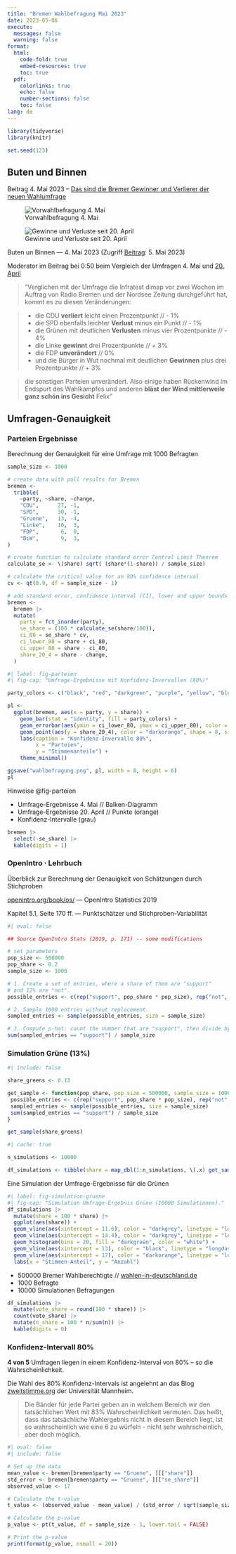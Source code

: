 ```yaml
---
title: "Bremen Wahlbefragung Mai 2023"
date: 2023-05-06
execute:
  messages: false
  warning: false
format:
  html:
    code-fold: true
    embed-resources: true
    toc: true
  pdf:
    colorlinks: true
    echo: false
    number-sections: false
    toc: false
lang: de
---
```


```r
library(tidyverse)
library(knitr)

set.seed(123)
```

## Buten und Binnen

Beitrag 4. Mai 2023 -- [Das sind die Bremer Gewinner und Verlierer der neuen Wahlumfrage](https://www.butenunbinnen.de/videos/wahlen-infratest-sonntagsfrage-100.html)

::: {#fig-buten-binnen layout-ncol=2}

![Vorwahlbefragung 4. Mai](a-Vorwahlbefragung.png){#fig-befragung}

![Gewinne und Verluste seit 20. April ](b-Gewinne-Verluste.png){#fig-aenderung}

Buten un Binnen — 4. Mai 2023 (Zugriff [Beitrag](https://www.butenunbinnen.de/videos/wahlen-infratest-sonntagsfrage-100.html): 5. Mai 2023)
:::

Moderator im Beitrag bei 0:50 beim Vergleich der Umfragen 4. Mai und [20. April](https://www.butenunbinnen.de/videos/wahl-umfrage-ergebnisse-sonntagsfrage-100.html)

> "Verglichen mit der Umfrage die Infratest dimap vor zwei Wochen im Auftrag von Radio Bremen und der Nordsee Zeitung durchgeführt hat, kommt es zu diesen Veränderungen:

> + die CDU __verliert__ leicht einen Prozentpunkt // - 1%
> + die SPD ebenfalls leichter __Verlust__ minus ein Punkt // - 1%
> + die Grünen mit deutlichen __Verlusten__ minus vier Prozentpunkte // - 4%
> + die Linke __gewinnt__ drei Prozentpunkte // + 3%
> + die FDP __unverändert__  // 0%
> + und die Bürger in Wut nochmal mit deutlichen __Gewinnen__ plus drei Prozentpunkte // + 3%

> die sonstigen Parteien unverändert. Also einige haben Rückenwind im Endspurt des Wahlkampfes und anderen __bläst der Wind mittlerweile ganz schön ins Gesicht__ Felix"


## Umfragen-Genauigkeit

### Parteien Ergebnisse

Berechnung der Genauigkeit für eine Umfrage mit 1000 Befragten

```r
sample_size <- 1000

# create data with poll results for Bremen
bremen <-
  tribble(
    ~party, ~share, ~change,
    "CDU",      27, -1,
    "SPD",      30, -1,
    "Gruene",   13, -4,
    "Linke",    10,  3,
    "FDP",       6,  0,
    "BiW",       9,  3,
)

# create function to calculate standard error Central Limit Theorem
calculate_se <- \(share) sqrt( (share*(1-share)) / sample_size)

# calculate the critical value for an 80% confidence interval
cv <- qt(0.9, df = sample_size - 1)

# add standard error, confidence interval (CI), lower and upper bounds of 80% CI
bremen <-
  bremen |>
  mutate(
    party = fct_inorder(party),
    se_share = (100 * calculate_se(share/100)),
    ci_80 = se_share * cv,
    ci_lower_80 = share + ci_80,
    ci_upper_80 = share - ci_80,
    share_20_4 = share - change,
  )
```

```r
#| label: fig-parteien
#| fig-cap: "Umfrage-Ergebnisse mit Konfidenz-Invervallen (80%)"

party_colors <- c("black", "red", "darkgreen", "purple", "yellow", "blue")

pl <-
  ggplot(bremen, aes(x = party, y = share)) +
    geom_bar(stat = "identity", fill = party_colors) +
    geom_errorbar(aes(ymin = ci_lower_80, ymax = ci_upper_80), color = "darkgrey", width = 0.2) +
    geom_point(aes(y = share_20_4), color = "darkorange", shape = 8, size = 3, show.legend = FALSE) +
    labs(caption = "Konfidenz-Invervalle 80%",
         x = "Parteien",
         y = "Stimmenanteile") +
    theme_minimal()

ggsave("wahlbefragung.png", pl, width = 8, height = 6)
pl
```

Hinweise @fig-parteien

+ Umfrage-Ergebnisse 4. Mai // Balken-Diagramm
+ Umfrage-Ergebnisse 20. April // Punkte (orange)
+ Konfidenz-Intervalle (grau)

```r
bremen |>
  select(-se_share) |>
  kable(digits = 1)
```


### OpenIntro · Lehrbuch

Überblick zur Berechnung der Genauigkeit von Schätzungen durch Stichproben

[openintro.org/book/os/](https://www.openintro.org/book/os/) --- OpenIntro Statistics 2019

Kapitel 5.1, Seite 170 ff. --- Punktschätzer und Stichproben-Variabilität

```r
#| eval: false

## Source OpenIntro Stats (2019, p. 171) -- some modifications

# set parameters
pop_size <- 500000
pop_share <- 0.2
sample_size <- 1000

# 1. Create a set of entries, where a share of them are "support"
# and 12% are "not".
possible_entries <- c(rep("support", pop_share * pop_size), rep("not", (1-pop_share) * pop_size))

# 2. Sample 1000 entries without replacement.
sampled_entries <- sample(possible_entries, size = sample_size)

# 3. Compute p-hat: count the number that are "support", then divide by # the sample size.
sum(sampled_entries == "support") / sample_size
```

### Simulation Grüne (13%)

```r
#| include: false

share_greens <- 0.13

get_sample <- function(pop_share, pop_size = 500000, sample_size = 1000) {
 possible_entries <- c(rep("support", pop_share * pop_size), rep("not", (1-pop_share) * pop_size))
 sampled_entries <- sample(possible_entries, size = sample_size)
 sum(sampled_entries == "support") / sample_size
}

get_sample(share_greens)
```

```r
#| cache: true

n_simulations <- 10000

df_simulations <- tibble(share = map_dbl(1:n_simulations, \(.x) get_sample(share_greens)))
```

Eine Simulation der Umfrage-Ergebnisse für die Grünen

```r
#| label: fig-simulation-gruene
#| fig-cap: "Simulation Umfrage-Ergebnis Grüne (10000 Simulationen)."
df_simulations |>
  mutate(share = 100 * share) |>
  ggplot(aes(share)) +
  geom_vline(aes(xintercept = 11.6), color = "darkgrey", linetype = "longdash", size = 0.5) +
  geom_vline(aes(xintercept = 14.4), color = "darkgrey", linetype = "longdash", size = 0.5) +
  geom_histogram(bins = 20, fill = "darkgreen", color = "white") +
  geom_vline(aes(xintercept = 13), color = "black", linetype = "longdash", size = 0.75) +
  geom_vline(aes(xintercept = 17), color = "darkorange", linetype = "longdash", size = 0.75) +
  labs(x = "Stimmen-Anteil", y = "Anzahl")
```

+ 500000 Bremer Wahlberechtigte //  [wahlen-in-deutschland.de](https://www.wahlen-in-deutschland.de/blBremen.htm)
+ 1000 Befragte
+ 10000 Simulationen Befragungen

```r
df_simulations |>
  mutate(vote_share = round(100 * share)) |>
  count(vote_share) |>
  mutate(n_share = 100 * n/sum(n)) |>
  kable(digits = 0)
```


### Konfidenz-Intervall 80%

__4 von 5__ Umfragen liegen in einem Konfidenz-Interval von 80% -- so die Wahrscheinlichkeit.

Die Wahl des 80% Konfidenz-Intervals ist angelehnt an das Blog [zweitstimme.org](http://2017.zweitstimme.org/index.html) der Universität Mannheim.

> Die Bänder für jede Partei geben an in welchem Bereich wir den tatsächlichen Wert mit 83% Wahrscheinlichkeit vermuten. Das heißt, dass das tatsächliche Wahlergebnis nicht in diesem Bereich liegt, ist so wahrscheinlich wie eine 6 zu würfeln - nicht sehr wahrscheinlich, aber doch möglich.

```r
#| eval: false
#| include: false

# Set up the data
mean_value <- bremen[bremen$party == "Gruene", ][["share"]]
std_error <- bremen[bremen$party == "Gruene", ][["se_share"]]
observed_value <- 17

# Calculate the t-value
t_value <- (observed_value - mean_value) / (std_error / sqrt(sample_size - 1))

# Calculate the p-value
p_value <- pt(t_value, df = sample_size - 1, lower.tail = FALSE)

# Print the p-value
print(format(p_value, nsmall = 20))
```
